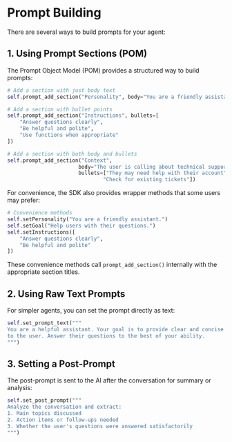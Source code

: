 # Prompt Building

There are several ways to build prompts for your agent:

## 1. Using Prompt Sections (POM)

The Prompt Object Model (POM) provides a structured way to build prompts:

```python
# Add a section with just body text
self.prompt_add_section("Personality", body="You are a friendly assistant.")

# Add a section with bullet points
self.prompt_add_section("Instructions", bullets=[
    "Answer questions clearly",
    "Be helpful and polite",
    "Use functions when appropriate"
])

# Add a section with both body and bullets
self.prompt_add_section("Context", 
                       body="The user is calling about technical support.",
                       bullets=["They may need help with their account", 
                               "Check for existing tickets"])
```

For convenience, the SDK also provides wrapper methods that some users may prefer:

```python
# Convenience methods
self.setPersonality("You are a friendly assistant.") 
self.setGoal("Help users with their questions.")
self.setInstructions([
    "Answer questions clearly",
    "Be helpful and polite"
])
```

These convenience methods call `prompt_add_section()` internally with the appropriate section titles.

## 2. Using Raw Text Prompts

For simpler agents, you can set the prompt directly as text:

```python
self.set_prompt_text("""
You are a helpful assistant. Your goal is to provide clear and concise information
to the user. Answer their questions to the best of your ability.
""")
```

## 3. Setting a Post-Prompt

The post-prompt is sent to the AI after the conversation for summary or analysis:

```python
self.set_post_prompt("""
Analyze the conversation and extract:
1. Main topics discussed
2. Action items or follow-ups needed
3. Whether the user's questions were answered satisfactorily
""")
```
